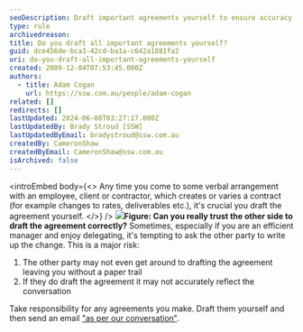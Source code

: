 ```yaml
---
seoDescription: Draft important agreements yourself to ensure accuracy and accountability, avoiding potential pitfalls like lack of documentation or misaligned understanding.
type: rule
archivedreason:
title: Do you draft all important agreements yourself?
guid: dce456de-bca3-42cd-ba1a-c642a1881fa2
uri: do-you-draft-all-important-agreements-yourself
created: 2009-12-04T07:53:45.000Z
authors:
  - title: Adam Cogan
    url: https://ssw.com.au/people/adam-cogan
related: []
redirects: []
lastUpdated: 2024-06-08T03:27:17.000Z
lastUpdatedBy: Brady Stroud [SSW]
lastUpdatedByEmail: bradystroud@ssw.com.au
createdBy: CameronShaw
createdByEmail: CameronShaw@ssw.com.au
isArchived: false
---
```


<introEmbed
  body={<>
Any time you come to some verbal arrangement with an employee, client or contractor, which creates or varies a contract (for example changes to rates, deliverables etc.), it's crucial you draft the agreement yourself.
  </>}
/>
![](/uploads/rules/do-you-draft-all-important-agreements-yourself/SuccessfulProjects_DraftAgreementYourself.jpg)**Figure: Can you really trust the other side to draft the agreement correctly?**
Sometimes, especially if you are an efficient manager and enjoy delegating, it's tempting to ask the other party to write up the change. This is a major risk:

1. The other party may not even get around to drafting the agreement leaving you without a paper trail
2. If they do draft the agreement it may not accurately reflect the conversation

Take responsibility for any agreements you make. Draft them yourself and then send an email ["as per our conversation"](/do-you-prepare-then-confirm-conversations-decisions).
